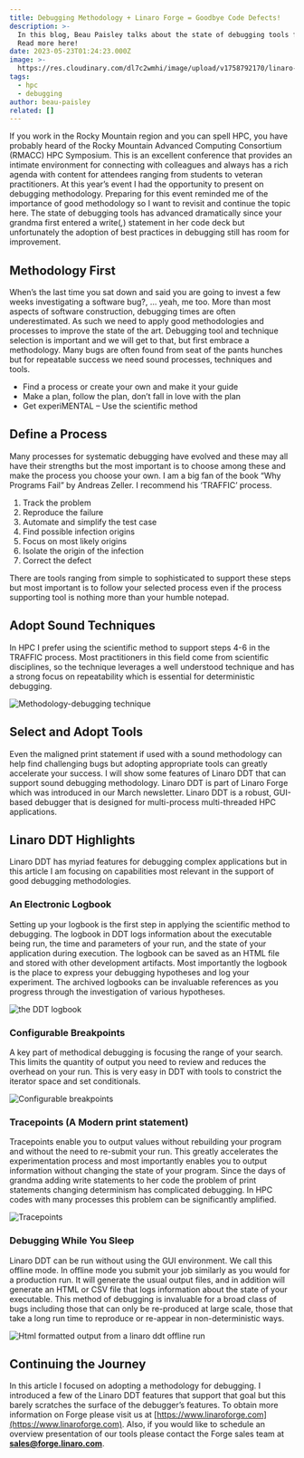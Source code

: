 ```yaml
---
title: Debugging Methodology + Linaro Forge = Goodbye Code Defects!
description: >-
  In this blog, Beau Paisley talks about the state of debugging tools for HPC.
  Read more here!
date: 2023-05-23T01:24:23.000Z
image: >-
  https://res.cloudinary.com/dl7c2wmhi/image/upload/v1758792170/linaro-website/images/blog/Banner_Toolchain
tags:
  - hpc
  - debugging
author: beau-paisley
related: []
---
```


If you work in the Rocky Mountain region and you can spell HPC, you have probably heard of the Rocky Mountain Advanced Computing Consortium (RMACC) HPC Symposium.   This is an excellent conference that provides an intimate environment for connecting with colleagues and always has a rich agenda with content for attendees ranging from students to veteran practitioners.   At this year’s event I had the opportunity to present on debugging methodology.   Preparing for this event reminded me of the importance of good methodology so I want to revisit and continue the topic here.   The state of debugging tools has advanced dramatically since your grandma first entered a write(*,*) statement in her code deck but unfortunately the adoption of best practices in debugging still has room for improvement.

## Methodology First

When’s the last time you sat down and said you are going to invest a few weeks investigating a software bug?, … yeah, me too.  More than most aspects of software construction, debugging times are often underestimated.  As such we need to apply good methodologies and processes to improve the state of the art.  Debugging tool and technique selection is important and we will get to that, but first embrace a methodology.  Many bugs are often found from seat of the pants hunches but for repeatable success we need sound processes, techniques and tools.

* Find a process or create your own and make it your guide
* Make a plan, follow the plan, don’t fall in love with the plan
* Get experiMENTAL  – Use the scientific method

## Define a Process

Many processes for systematic debugging have evolved and these may all have their strengths but the most important is to choose among these and make the process you choose your own.   I am a big fan of the book “Why Programs Fail” by Andreas Zeller.  I recommend his ‘TRAFFIC’ process.

1. Track the problem
2. Reproduce the failure
3. Automate and simplify the test case
4. Find possible infection origins
5. Focus on most likely origins
6. Isolate the origin of the infection
7. Correct the defect

There are tools ranging from simple to sophisticated to support these steps but most important is to follow your selected process even if the process supporting tool is nothing more than your humble notepad.

## Adopt Sound Techniques

In HPC I prefer using the scientific method to support steps 4-6 in the TRAFFIC process.   Most practitioners in this field come from scientific disciplines, so the technique leverages a well understood technique and has a strong focus on repeatability which is essential for deterministic debugging.

![Methodology-debugging technique](https://res.cloudinary.com/dl7c2wmhi/image/upload/v1758792170/linaro-website/images/blog/methodology-debugging-technique)

## Select and Adopt Tools

Even the maligned print statement if used with a sound methodology can help find challenging bugs but adopting appropriate tools can greatly accelerate your success.   I will show some features of Linaro DDT that can support sound debugging methodology.   Linaro DDT is part of Linaro Forge which was introduced in our March newsletter.   Linaro DDT is a robust, GUI-based debugger that is designed for multi-process multi-threaded HPC applications.

## Linaro DDT Highlights

Linaro DDT has myriad features for debugging complex applications but in this article I am focusing on capabilities most relevant in the support of good debugging methodologies.

### An Electronic Logbook

Setting up your logbook is the first step in applying the scientific method to debugging.  The logbook in DDT logs information about the executable being run, the time and parameters of your run, and the state of your application during execution.   The logbook can be saved as an HTML file and stored with other development artifacts.    Most importantly the logbook is the place to express your debugging hypotheses and log your experiment.  The archived logbooks can be invaluable references as you progress through the investigation of various hypotheses.

![the DDT logbook](https://res.cloudinary.com/dl7c2wmhi/image/upload/v1758792170/linaro-website/images/blog/the-ddt-logbook)

### Configurable Breakpoints

A key part of methodical debugging is focusing the range of your search.  This limits the quantity of output you need to review and reduces the overhead on your run.  This is very easy in DDT with tools to constrict the iterator space and set conditionals.

![Configurable breakpoints](https://res.cloudinary.com/dl7c2wmhi/image/upload/v1758792170/linaro-website/images/blog/configurable-breakpoints)

### Tracepoints (A Modern print statement)

Tracepoints enable you to output values without rebuilding your program and without the need to re-submit your run.   This greatly accelerates the experimentation process and most importantly enables you to output information without changing the state of your program.  Since the days of grandma adding write statements to her code the problem of print statements changing determinism has complicated debugging.   In HPC codes with many processes this problem can be significantly amplified.

![Tracepoints](https://res.cloudinary.com/dl7c2wmhi/image/upload/v1758792170/linaro-website/images/blog/tracepoints)

### Debugging While You Sleep

Linaro DDT can be run without using the GUI environment.  We call this offline mode.   In offline mode you submit your job similarly as you would for a production run.  It will generate the usual output files, and in addition will generate an HTML or CSV file that logs information about the state of your executable.   This method of debugging is invaluable for a broad class of bugs including those that can only be re-produced at large scale,  those that take a long run time to reproduce or re-appear in non-deterministic ways.

![Html formatted output from a linaro ddt offline run](https://res.cloudinary.com/dl7c2wmhi/image/upload/v1758792170/linaro-website/images/blog/html-formatted-output-from-a-linaro-ddt-offline-run)

## Continuing the Journey

In this article I focused on adopting a methodology for debugging.   I  introduced a few of the Linaro DDT features that support that goal but this barely scratches the surface of the debugger’s features.  To obtain more information on Forge please visit us at [https://www.linaroforge.com](https://www.linaroforge.com).   Also, if you would like to schedule an overview presentation of our tools please contact the Forge sales team at **sales@forge.linaro.com**.
